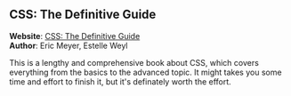 
## CSS: The Definitive Guide

<UnderConstruction />

**Website**: [CSS: The Definitive Guide](https://www.oreilly.com/library/view/css-the-definitive/9781098117603/)\
**Author**: Eric Meyer, Estelle Weyl

This is a lengthy and comprehensive book about CSS, which covers everything from the basics to the advanced topic. It might takes you some time and effort to finish it, but it's definately worth the effort.
